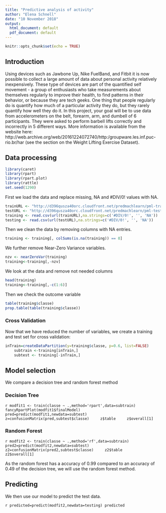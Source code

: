 ---
title: "Predictive analysis of activity"
author: "Elena Schnell"
date: "10 November 2018"
output:
  html_document: default
  pdf_document: default
---

```{r setup, include=FALSE}
knitr::opts_chunk$set(echo = TRUE)
```

## Introduction

Using devices such as Jawbone Up, Nike FuelBand, and Fitbit it is now possible to collect a large amount of data about personal activity relatively inexpensively. These type of devices are part of the quantified self movement - a group of enthusiasts who take measurements about themselves regularly to improve their health, to find patterns in their behavior, or because they are tech geeks. One thing that people regularly do is quantify how much of a particular activity they do, but they rarely quantify how well they do it. In this project, your goal will be to use data from accelerometers on the belt, forearm, arm, and dumbell of 6 participants. They were asked to perform barbell lifts correctly and incorrectly in 5 different ways. More information is available from the website here: http://web.archive.org/web/20161224072740/http:/groupware.les.inf.puc-rio.br/har (see the section on the Weight Lifting Exercise Dataset).

## Data processing

```{r Initialise,message=FALSE}
library(caret)
library(rpart)
library(rpart.plot)
library(rattle)
set.seed(1290)
```

First we load the data and replace missing, NA and #DIV/0! values with NA.

```{r Data loading,message=FALSE}
trainURL <- "http://d396qusza40orc.cloudfront.net/predmachlearn/pml-training.csv"
testURL <- "http://d396qusza40orc.cloudfront.net/predmachlearn/pml-testing.csv"
training <- read.csv(url(trainURL),na.strings=c('#DIV/0!', '', 'NA'))
testing <- read.csv(url(testURL),na.strings=c('#DIV/0!', '', 'NA'))
```
Then we clean the data by removing columns with NA entries.

```{r Data cleaning, message=FALSE}
training <- training[, colSums(is.na(training)) == 0]
```
We further remove Near-Zero Variance variables.

```{r NZV, message=FALSE}
nzv <- nearZeroVar(training)
training<-training[,-nzv]
```
We look at the data and remove not needed columns
```{r Exploratory Analysis, results='hide'}
head(training)
training<-training[,-c(1:6)]
```
Then we check the outcome variable
```{r y}
table(training$classe)
prop.table(table(training$classe))
```
### Cross Validation
Now that we have reduced the number of variables, we create a training and test set for cross validation:

```{r, message=FALSE}
inTrain=createDataPartition(y=training$classe, p=0.6, list=FALSE)
    subtrain <-training[inTrain,]
    subtest <- training[-inTrain,]
```

## Model selection
We compare a decision tree and random forest method

### Decision Tree
```{r dt, fig.width=15, fig.height=10}
modfit1 <- train(classe ~ .,method='rpart',data=subtrain)
    fancyRpartPlot(modfit1$finalModel) 
     pred=predict(modfit1,newdata=subtest)
    z=confusionMatrix(pred,subtest$classe)
    z$table
    z$overall[1]
    ```

### Random Forest
```{r rf}
modfit2 <- train(classe ~ .,method='rf',data=subtrain)
     pred2=predict(modfit2,newdata=subtest)
    z2=confusionMatrix(pred2,subtest$classe)
    z2$table
    z2$overall[1]
    ```
    
As the random forest has a accuracy of 0.99 compared to an accuracy of 0.49 of the decision tree, we will use the random forest method.

## Predicting

We then use our model to predict the test data.

```{r pred}
predicted=predict(modfit2,newdata=testing)
predicted
    ```